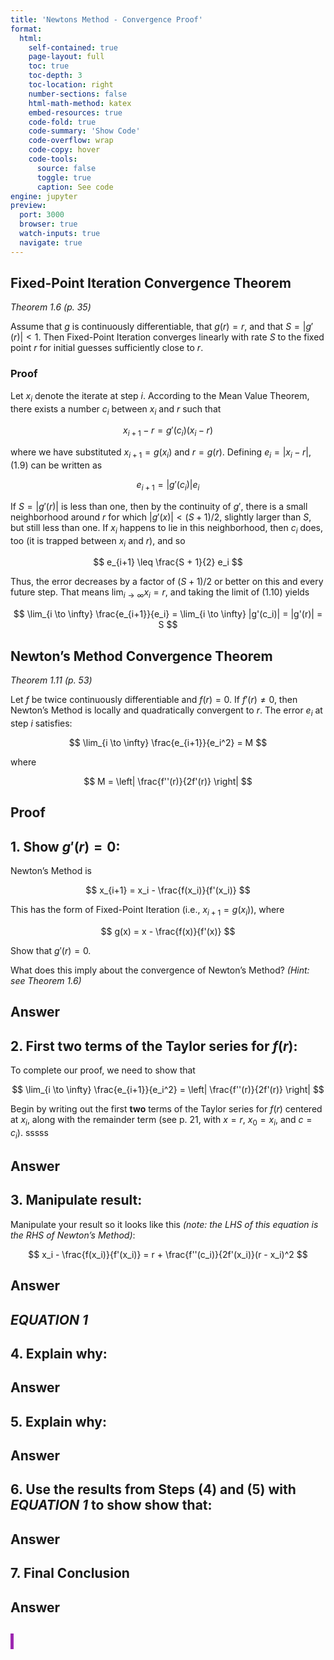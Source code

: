 ```yaml
---
title: 'Newtons Method - Convergence Proof'
format:
  html:
    self-contained: true
    page-layout: full
    toc: true
    toc-depth: 3
    toc-location: right
    number-sections: false
    html-math-method: katex
    embed-resources: true
    code-fold: true
    code-summary: 'Show Code'
    code-overflow: wrap
    code-copy: hover
    code-tools:
      source: false
      toggle: true
      caption: See code
engine: jupyter
preview:
  port: 3000
  browser: true
  watch-inputs: true
  navigate: true
---
```


## **Fixed-Point Iteration Convergence Theorem**

_Theorem 1.6 (p. 35)_

Assume that $g$ is continuously differentiable, that $g(r) = r$, and that $S = |g'(r)| < 1$. Then Fixed-Point Iteration converges linearly with rate $S$ to the fixed point $r$ for initial guesses sufficiently close to $r$.

### **Proof**

Let $x_i$ denote the iterate at step $i$. According to the Mean Value Theorem, there exists a number $c_i$ between $x_i$ and $r$ such that

$$
x_{i+1} - r = g'(c_i)(x_i - r)
$$

where we have substituted $x_{i+1} = g(x_i)$ and $r = g(r)$. Defining $e_i = |x_i - r|$, (1.9) can be written as

$$
e_{i+1} = |g'(c_i)|e_i
$$

If $S = |g'(r)|$ is less than one, then by the continuity of $g'$, there is a small neighborhood around $r$ for which $|g'(x)| < (S + 1)/2$, slightly larger than $S$, but still less than one. If $x_i$ happens to lie in this neighborhood, then $c_i$ does, too (it is trapped between $x_i$ and $r$), and so

$$
e_{i+1} \leq \frac{S + 1}{2} e_i
$$

Thus, the error decreases by a factor of $(S + 1)/2$ or better on this and every future step. That means $\lim_{i \to \infty} x_i = r$, and taking the limit of (1.10) yields

$$
\lim_{i \to \infty} \frac{e_{i+1}}{e_i} = \lim_{i \to \infty} |g'(c_i)| = |g'(r)| = S
$$

## **Newton's Method Convergence Theorem**

_Theorem 1.11 (p. 53)_

Let $f$ be twice continuously differentiable and $f(r) = 0$. If $f'(r) \neq 0$, then Newton’s Method is locally and quadratically convergent to $r$. The error $e_i$ at step $i$ satisfies:

$$
\lim_{i \to \infty} \frac{e_{i+1}}{e_i^2} = M
$$

where

$$
M = \left| \frac{f''(r)}{2f'(r)} \right|
$$

## **Proof**

::: {.callout-note icon=false}

## **1. Show $g'(r) = 0$:**

Newton’s Method is

$$
x_{i+1} = x_i - \frac{f(x_i)}{f'(x_i)}
$$

This has the form of Fixed-Point Iteration (i.e., $x_{i+1} = g(x_i)$), where

$$
g(x) = x - \frac{f(x)}{f'(x)}
$$

Show that $g'(r) = 0$.

What does this imply about the convergence of Newton’s Method? _(Hint: see Theorem 1.6)_

:::

::: {.callout-tip collapse="true"}

## **Answer**

:::

::: {.callout-note icon=false}

## **2. First two terms of the Taylor series for $f(r)$:**

To complete our proof, we need to show that

$$
\lim_{i \to \infty} \frac{e_{i+1}}{e_i^2} = \left| \frac{f''(r)}{2f'(r)} \right|
$$

Begin by writing out the first **two** terms of the Taylor series for $f(r)$ centered at $x_i$, along with the remainder term (see p. 21, with $x = r$, $x_0 = x_i$, and $c = c_i$).
sssss
:::

::: {.callout-tip collapse="true"}

## **Answer**

:::

::: {.callout-note icon=false}

## **3. Manipulate result:**

Manipulate your result so it looks like this _(note: the LHS of this equation is the RHS of Newton’s Method)_:

$$
x_i - \frac{f(x_i)}{f'(x_i)} = r + \frac{f''(c_i)}{2f'(x_i)}(r - x_i)^2
$$

:::

::: {.callout-tip collapse="true"}

## **Answer**

:::

::: {.callout-tip icon=false appearance="simple"}

# **_EQUATION 1_**

:::

::: {.callout-note icon=false}

## **4. Explain why:**

:::

::: {.callout-tip collapse="true"}

## **Answer**

:::

::: {.callout-note icon=false}

## **5. Explain why:**

:::

::: {.callout-tip collapse="true"}

## **Answer**

:::

::: {.callout-note icon=false}

## **6. Use the results from Steps (4) and (5) with _EQUATION 1_ to show show that:**

:::

::: {.callout-tip collapse="true"}

## **Answer**

:::

::: {.callout-note icon=false}

## **7. Final Conclusion**

:::

::: {.callout-tip collapse="true"}

## **Answer**

::: {.callout-tip icon=false appearance="simple" style="background-color: #fffff; border-left: 5px solid #9c27b0; color: #9c27b0; font-weight: 900;"}

# ‎

:::

:::

